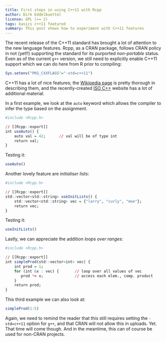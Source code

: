 ```yaml
---
title: First steps in using C++11 with Rcpp
author: Dirk Eddelbuettel
license: GPL (>= 2)
tags: basics c++11 featured
summary: This post shows how to experiment with C++11 features
---                                                                                                                                                          
```

The recent release of the C++11 standard has brought a lot of
attention to the new language features.  Rcpp, as a CRAN package,
follows CRAN policy in not (yet!!) supporting the standard for its
purported _non-portable_ status. Even as of the current `g++` version, we
still need to explicitly enable C++11 support which we can do here from R
prior to compiling:

```r
Sys.setenv("PKG_CXXFLAGS"="-std=c++11")
```

C++11 has a lot of nice features; the [Wikipedia
page](http://en.wikipedia.org/wiki/C%2B%2B11) is pretty thorough in
describing them, and the recently-created 
[ISO C++](http://isocpp.org/) website has a lot of additional material.

In a first example, we look at the `auto` keyword which allows the compiler
to infer the type based on the assignment.

```r

#include <Rcpp.h>

// [[Rcpp::export]]
int useAuto() {
    auto val = 42;		// val will be of type int
    return val;
}
```

Testing it:

```r
useAuto()
```

Another lovely feature are _initialiser lists_:

```r

#include <Rcpp.h>

// [[Rcpp::export]]
std::vector<std::string> useInitLists() {
    std::vector<std::string> vec = {"larry", "curly", "moe"};
    return vec;
}
```

Testing it:

```r
useInitLists()
```

Lastly, we can appreciate the addition _loops over ranges_:

```r

#include <Rcpp.h>

// [[Rcpp::export]]
int simpleProd(std::vector<int> vec) {
    int prod = 1;
    for (int &x : vec) {       // loop over all values of vec
       prod *= x;              // access each elem., comp. product
    }
    return prod;
}
```

This third example we can also look at:

```r
simpleProd(1:5)
```

Again, we need to remind the reader that this still requires setting the
`-std=c++11` option for `g++`, and that CRAN will not allow this in uploads.
Yet.  That time will come though.  And in the meantime, this can of course be
used for non-CRAN projects.  

